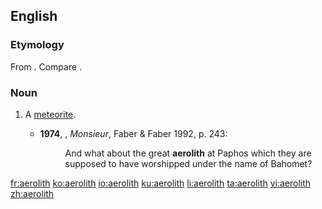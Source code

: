 ==English==

===Etymology===
From {{confix|aero|lith|lang=en}}. Compare {{m|en|aerolite}}.

===Noun===
{{en-noun}}

# {{lb|en|chiefly|_|historical}} A [[meteorite]].
#* '''1974''', {{w|Lawrence Durrell}}, ''Monsieur'', Faber & Faber 1992, p. 243:
#*: And what about the great '''aerolith''' at Paphos which they are supposed to have worshipped under the name of Bahomet?

[[fr:aerolith]]
[[ko:aerolith]]
[[io:aerolith]]
[[ku:aerolith]]
[[li:aerolith]]
[[ta:aerolith]]
[[vi:aerolith]]
[[zh:aerolith]]